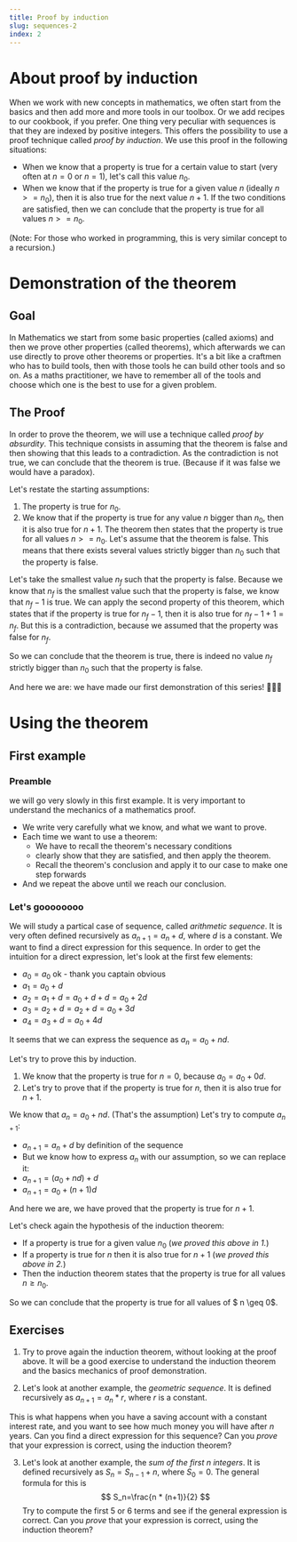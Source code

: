 ```yaml
---
title: Proof by induction
slug: sequences-2
index: 2
---
```


# About proof by induction
When we work with new concepts in mathematics, we often start from the basics and then add more and more tools in our toolbox. Or we add recipes to our cookbook, if you prefer.
One thing very peculiar with sequences is that they are indexed by positive integers. This offers the possibility to use a proof technique called *proof by induction*.
We use this proof in the following situations:
<Callout>
* When we know that a property is true for a certain value to start (very often at $n=0$ or $n=1$), let's call this value $n_0$.
* When we know that if the property is true for a given value $n$ (ideally $n >= n_0$), then it is also true for the next value $n+1$.
If the two conditions are satisfied, then we can conclude that the property is true for all values $n >= n_0$.
</Callout>
(Note: For those who worked in programming, this is very similar concept to a recursion.)

# Demonstration of the theorem
## Goal
In Mathematics we start from some basic properties (called axioms) and then we prove other properties (called theorems),
which afterwards we can use directly to prove other theorems or properties.
It's a bit like a craftmen who has to build tools, then with those tools he can build other tools and so on.
As a maths practitioner, we have to remember all of the tools and choose which one is the best to use for a given problem.

## The Proof
In order to prove the theorem, we will use a technique called *proof by absurdity*.
This technique consists in assuming that the theorem is false and then showing that this leads to a contradiction.
As the contradiction is not true, we can conclude that the theorem is true. (Because if it was false we would have a paradox).

Let's restate the starting assumptions:
1. The property is true for $n_0$.
2. We know that if the property is true for any value $n$ bigger than $n_0$, then it is also true for $n+1$.
The theorem then states that the property is true for all values $n >= n_0$.
Let's assume that the theorem is false. This means that there exists several values strictly bigger than $n_0$ such that the property is false.

Let's take the smallest value $n_f$ such that the property is false.
Because we know that $n_f$ is the smallest value such that the property is false, we know that $n_f-1$ is true.
We can apply the second property of this theorem, which states that if the property is true for $n_f-1$, then it is also true for $n_f-1+1=n_f$.
But this is a contradiction, because we assumed that the property was false for $n_f$.

So we can conclude that the theorem is true, there is indeed no value $n_f$ strictly bigger than $n_0$ such that the property is false.

And here we are: we have made our first demonstration of this series! 🎉🎉🎉

# Using the theorem
## First example
### Preamble
we will go very slowly in this first example.
It is very important to understand the mechanics of a mathematics proof.
* We write very carefully what we know, and what we want to prove.
* Each time we want to use a theorem:
    * We have to recall the theorem's necessary conditions
    * clearly show that they are satisfied, and then apply the theorem.
    * Recall the theorem's conclusion and apply it to our case to make one step forwards
* And we repeat the above until we reach our conclusion.

### Let's goooooooo
We will study a partical case of sequence, called *arithmetic sequence*.
It is very often defined recursively as $a_{n+1} = a_n + d$, where $d$ is a constant.
We want to find a direct expression for this sequence.
In order to get the intuition for a direct expression, let's look at the first few elements:
* $a_0 = a_0$ ok - thank you captain obvious
* $a_1 = a_0 + d$
* $a_2 = a_1 + d = a_0 + d + d = a_0 +2d$
* $a_3 = a_2 + d = a_2 + d = a_0 + 3d$
* $a_4 = a_3 + d = a_0 + 4d$

It seems that we can express the sequence as $a_n = a_0 + nd$.

Let's try to prove this by induction.
1. We know that the property is true for $n=0$, because $a_0 = a_0 + 0d$.
2. Let's try to prove that if the property is true for $n$, then it is also true for $n+1$.

We know that $a_n = a_0 + nd$. (That's the assumption)
Let's try to compute $a_{n+1}$:
* $a_{n+1} = a_n + d$ by definition of the sequence
* But we know how to express $a_n$ with our assumption, so we can replace it:
* $a_{n+1} = \lparen a_0 + nd \rparen + d$
* $a_{n+1} = a_0 + (n+1)d$

And here we are, we have proved that the property is true for $n+1$.

Let's check again the hypothesis of the induction theorem:
* If a property is true for a given value $n_0$ (_we proved this above in 1._)
* If a property is true for $n$ then it is also true for $n+1$ (_we proved this above in 2._)
* Then the induction theorem states that the property is true for all values $n\geq n_0$.

So we can conclude that the property is true for all values of $ n \geq 0$.

## Exercises
1. Try to prove again the induction theorem, without looking at the proof above.
It will be a good exercise to understand the induction theorem and the basics mechanics of proof demonstration.

2. Let's look at another example, the *geometric sequence*. It is defined recursively as $a_{n+1} = a_n * r$, where $r$ is a constant.

This is what happens when you have a saving account with a constant interest rate, and you want to see how much money you will have after $n$ years.
Can you find a direct expression for this sequence? Can you _prove_ that your expression is correct, using the induction theorem?

3. Let's look at another example, the *sum of the first n integers*. It is defined recursively as $S_n = S_{n-1} + n$, where $S_0 = 0$.
The general formula for this is
$$
S_n=\frac{n * (n+1)}{2}
$$
Try to compute the first 5 or 6 terms and see if the general expression is correct. 
Can you _prove_ that your expression is correct, using the induction theorem?